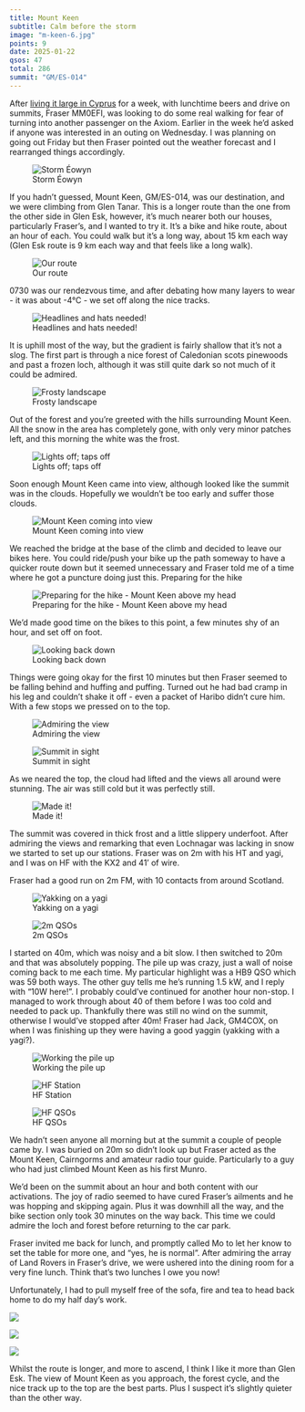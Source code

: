 ```yaml
---
title: Mount Keen
subtitle: Calm before the storm
image: "m-keen-6.jpg"
points: 9
date: 2025-01-22
qsos: 47
total: 286
summit: "GM/ES-014"
---
```


After [living it large in Cyprus](https://reflector.sota.org.uk/t/the-lazy-guide-to-cyprus/37279/19) for a week, with lunchtime beers and drive on summits, Fraser MM0EFI, was looking to do some real walking for fear of turning into another passenger on the Axiom. Earlier in the week he’d asked if anyone was interested in an outing on Wednesday. I was planning on going out Friday but then Fraser pointed out the weather forecast and I rearranged things accordingly.

![Storm Éowyn](weather.png)

If you hadn’t guessed, Mount Keen, GM/ES-014, was our destination, and we were climbing from Glen Tanar. This is a longer route than the one from the other side in Glen Esk, however, it’s much nearer both our houses, particularly Fraser’s, and I wanted to try it. It’s a bike and hike route, about an hour of each. You could walk but it’s a long way, about 15 km each way (Glen Esk route is 9 km each way and that feels like a long walk).

![Our route](route.jpeg)

0730 was our rendezvous time, and after debating how many layers to wear - it was about -4°C - we set off along the nice tracks.

![Headlines and hats needed!](m-keen-6.jpg)

It is uphill most of the way, but the gradient is fairly shallow that it’s not a slog. The first part is through a nice forest of Caledonian scots pinewoods and past a frozen loch, although it was still quite dark so not much of it could be admired.

![Frosty landscape](keen-17.jpg)

Out of the forest and you’re greeted with the hills surrounding Mount Keen. All the snow in the area has completely gone, with only very minor patches left, and this morning the white was the frost.

![Lights off; taps off](keen-16.jpg)

Soon enough Mount Keen came into view, although looked like the summit was in the clouds. Hopefully we wouldn’t be too early and suffer those clouds.

![Mount Keen coming into view](keen-15.jpg)

We reached the bridge at the base of the climb and decided to leave our bikes here. You could ride/push your bike up the path someway to have a quicker route down but it seemed unnecessary and Fraser told me of a time where he got a puncture doing just this. Preparing for the hike

![Preparing for the hike - Mount Keen above my head](m-keen-1.jpg)

We’d made good time on the bikes to this point, a few minutes shy of an hour, and set off on foot.

![Looking back down](keen-14.jpg)

Things were going okay for the first 10 minutes but then Fraser seemed to be falling behind and huffing and puffing. Turned out he had bad cramp in his leg and couldn’t shake it off - even a packet of Haribo didn’t cure him. With a few stops we pressed on to the top.

![Admiring the view](keen-12.jpg)

![Summit in sight](keen-11.jpg)

As we neared the top, the cloud had lifted and the views all around were stunning. The air was still cold but it was perfectly still.

![Made it!](keen-9.jpg)

The summit was covered in thick frost and a little slippery underfoot. After admiring the views and remarking that even Lochnagar was lacking in snow we started to set up our stations. Fraser was on 2m with his HT and yagi, and I was on HF with the KX2 and 41’ of wire.

Fraser had a good run on 2m FM, with 10 contacts from around Scotland.

![Yakking on a yagi](keen-4.jpg)

![2m QSOs](m-keen-7.jpg)

I started on 40m, which was noisy and a bit slow. I then switched to 20m and that was absolutely popping. The pile up was crazy, just a wall of noise coming back to me each time. My particular highlight was a HB9 QSO which was 59 both ways. The other guy tells me he’s running 1.5 kW, and I reply with “10W here!”. I probably could’ve continued for another hour non-stop. I managed to work through about 40 of them before I was too cold and needed to pack up. Thankfully there was still no wind on the summit, otherwise I would’ve stopped after 40m! Fraser had Jack, GM4COX, on when I was finishing up they were having a good yaggin (yakking with a yagi?).

![Working the pile up](m-keen-5.jpg)

![HF Station](m-keen-2.jpg)

![HF QSOs](hf-qsos.jpeg)

We hadn’t seen anyone all morning but at the summit a couple of people came by. I was buried on 20m so didn’t look up but Fraser acted as the Mount Keen, Cairngorms and amateur radio tour guide. Particularly to a guy who had just climbed Mount Keen as his first Munro.

We’d been on the summit about an hour and both content with our activations. The joy of radio seemed to have cured Fraser’s ailments and he was hopping and skipping again. Plus it was downhill all the way, and the bike section only took 30 minutes on the way back. This time we could admire the loch and forest before returning to the car park.

Fraser invited me back for lunch, and promptly called Mo to let her know to set the table for more one, and “yes, he is normal”. After admiring the array of Land Rovers in Fraser’s drive, we were ushered into the dining room for a very fine lunch. Think that’s two lunches I owe you now!

Unfortunately, I had to pull myself free of the sofa, fire and tea to head back home to do my half day’s work.

![](keen-1.jpg)

![](keen-2.jpg)

![](keen-6.jpg)

Whilst the route is longer, and more to ascend, I think I like it more than Glen Esk. The view of Mount Keen as you approach, the forest cycle, and the nice track up to the top are the best parts. Plus I suspect it’s slightly quieter than the other way.
